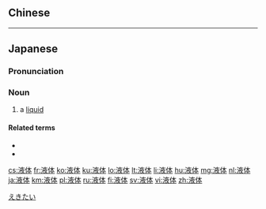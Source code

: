 {{also|液體}}
==Chinese==
{{zh-see|液體}}

----

==Japanese==
{{ja-kanjitab|えき|たい|yomi=on}}

===Pronunciation===
{{ja-pron|えきたい|y=on}}

===Noun===
{{ja-noun|えきたい|kyu=液體}}

# a [[liquid]]

====Related terms====
* {{ja-r|固体|こたい|gloss=[[solid]]}}
* {{ja-r|気体|きたい|gloss=[[gas]]}}

[[Category:ja:Physics|えきたい]]

[[cs:液体]]
[[fr:液体]]
[[ko:液体]]
[[ku:液体]]
[[lo:液体]]
[[lt:液体]]
[[li:液体]]
[[hu:液体]]
[[mg:液体]]
[[nl:液体]]
[[ja:液体]]
[[km:液体]]
[[pl:液体]]
[[ru:液体]]
[[fi:液体]]
[[sv:液体]]
[[vi:液体]]
[[zh:液体]]